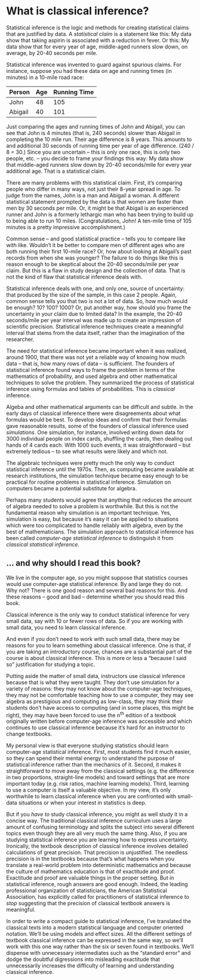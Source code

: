 # What is classical inference?

Statistical inference is the logic and methods for creating statistical claims that are justified by data. A *statistical claim* is a statement like this: My data show that taking aspirin is associated with a reduction in fever. Or this: My data show that for every year of age, middle-aged runners slow down, on average, by 20-40 seconds per mile.

Statistical inference was invented to guard against spurious claims. For instance, suppose you had these data on age and running times (in minutes) in a 10-mile road race:

Person | Age | Running Time
-------|-----|--------------
John   | 48  | 105
Abigail| 40  | 101

Just comparing the ages and running times of John and Abigail, you can see that John is 4 minutes (that is, 240 seconds) slower than Abigail in completing the 10 mile run. Their age difference is 8 years. This amounts to and additional 30 seconds of running time per year of age difference. (240 / 8 = 30.) Since you are uncertain -- this is only one race, this is only two people, etc. -- you decide to frame your findings this way: My data show that middle-aged runners slow down by 20-40 seconds/mile for every year additional age. That is a statistical claim.

There are many problems with this statistical claim. First, it's comparing people who differ in  many ways, not just their 8-year spread in age. To judge from the names, John is a man and Abigail a woman. A different statistical statement prompted by the data is that women are faster than men by 30 seconds per mile. Or, it might be that Abigail is an experienced runner and John is a formerly lethargic man who has been trying to build up to being able to run 10 miles. (Congratulations, John! A ten-mile time of 105 minutes is a pretty impressive accomplishment.)

Common sense -- and good statistical practice -- tells you to compare like with like. Wouldn't it be better to compare men of different ages who are both running their first 10-mile race? Or, how about looking at Abigail's past records from when she was younger? The failure to do things like this is reason enough to be skeptical about the 20-40 seconds/mile per year claim. But this is a flaw in study design and the collection of data. That is not the kind of flaw that statistical inference deals with.

Statistical inference deals with one, and only one, source of uncertainty: that produced by the size of the sample, in this case 2 people. Again, common sense tells you that two is not a lot of data. So, how much would be enough? 10? 100? 1000? Or, put another way, how should you frame the uncertainty in your claim due to limited data? In the example, the 20-40 seconds/mile per year interval was made up to create an impression of scientific precision. Statistical inference techniques create a meaningful interval that stems from the data itself, rather than the imagination of the researcher. 

The need for statistical inference became important when it was realized, around 1900, that there was not yet a reliable way of knowing how much data -- that is, how many rows of data -- is sufficient. The founders of statistical inference found ways to frame the problem in terms of the mathematics of probability, and used algebra and other mathematical techniques to solve the problem. They summarized the process of statistical inference using formulas and tables of probabilities. This is *classical* inference.

Algeba and other mathematical arguments can be difficult and subtle. In the early days of classical inference there were disagreements about what formulas would be best. To develop ideas and confirm that their formulas gave reasonable results, some of the founders of classical inference used *simulations*. One simulation, for instance, involved writing down data for 3000 individual people on index cards, shuffling the cards, then dealing out hands of 4 cards each. With 1000 such events, it was straightforward -- but extremely tedious -- to see what results were likely and which not.

The algebraic techniques were pretty much the only way to conduct statistical inference until the 1970s. Then, as computing became available at research institutions, the simulation technique became easy enough to be practical for routine problems in statistical inference. Simulation on computers became a potential substitute for algebra. 

Perhaps many students would agree that anything that reduces the amount of algebra needed to solve a problem is worthwhile. But this is not the fundamental reason why simulation is an important technique. Yes, simulation is easy, but because it's easy it can be applied to situations which were too complicated to handle reliably with algebra, even by the best of mathematicians. The simulation approach to statistical inference has been called *computer-age statistical inference* to distinguish it from *classical statistical inference*.

## ... and why should I read this book? {-}

We live in the computer age, so you might suppose that statistics courses would use computer-age statistical inference. By and large they do not. Why not? There is one good reason and several bad reasons for this. And these reasons -- good and bad -- determine whether you should read this book.

Classical inference is the only way to conduct statistical inference for very small data, say with 10 or fewer rows of data. So if you are working with small data, you need to learn classical inference.

And even if you don't need to work with such small data, there may be reasons for you to learn something about classical inference. One is that, if you are taking an introductory course, chances are a substantial part of the course is about classical inference. This is more or less a "because I said so" justification for studying a topic. 

Putting aside the matter of small data, instructors use classical inference because that is what they were taught. They don't use simulation for a variety of reasons: they may not know about the computer-age techniques, they may not be comfortable teaching how to use a computer, they may see algebra as prestigious and computing as low-class, they may think their students don't have access to computing (and in some places, this might be right), they may have been forced to use the n^th^ edition of a textbook originally written before computer-age inference was accessible and which continues to use classical inference because it's hard for an instructor to change textbooks. 

My personal view is that everyone studying statistics should learn computer-age statistical inference. First, most students find it much easier, so they can spend their mental energy to understand the purpose of statistical inference rather than the mechanics of it. Second, it makes it straightforward to move away from the classical settings (e.g. the difference in two proportions, straight-line models) and toward settings that are more important today (e.g. risk ratios, machine learning models). Third, learning to use a computer is itself a valuable objective. In my view, it's only worthwhile to learn classical inference when you are confronted with small-data situations or when your interest in statistics is deep.

But if you *have to* study classical inference, you might as well study it in a concise way. The traditional classical inference curriculum uses a large amount of confusing terminology and splits the subject into several different topics even though they are all very much the same thing. Also, if you are studying statistical inference you are learning how to express uncertainty. Ironically, the textbook description of classical inference involves detailed calculations of great precision. That precision is unjustified. The needless precision is in the textbooks because that's what happens when you translate a real-world problem into deterministic mathematics and because the culture of mathematics education is that of exactitude and proof. Exactitude and proof are valuable things in the proper setting. But in statistical inference, rough answers are good enough. Indeed, the leading professional organization of statisticians, the American Statistical Association, has explicitly called for practitioners of statistical inference to *stop* suggesting that the precision of classical textbook answers is meaningful. 

In order to write a compact guide to statistical inference, I've translated the classical texts into a modern statistical language and computer oriented notation. We'll be using models and effect sizes. All the different settings of textbook classical inference can be expressed in the same way, so we'll work with this one way rather than the six or seven found in textbooks. We'll dispense with unnecessary intermediates such as the "standard error" and dodge the doubtful digressions into misleading exactitude that unnecessarily increases the difficulty of learning and understanding classical inference.

